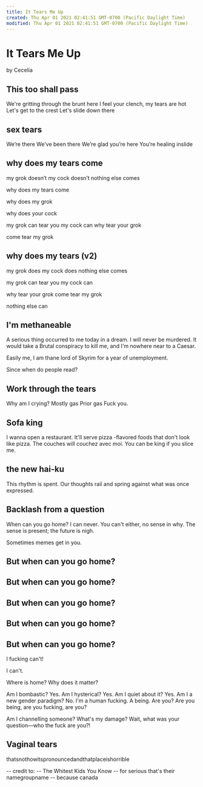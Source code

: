 ```yaml
---
title: It Tears Me Up
created: Thu Apr 01 2021 02:41:51 GMT-0700 (Pacific Daylight Time)
modified: Thu Apr 01 2021 02:41:51 GMT-0700 (Pacific Daylight Time)
---
```

# It Tears Me Up
by Cecelia

## This too shall pass

We're gritting through the brunt here
I feel your clench, my tears are hot
Let's get to the crest
Let's slide down there

## sex tears

We’re there
We’ve been there
We’re glad you’re here
You’re healing inslide

## why does my tears come

my grok doesn’t
my cock doesn’t
nothing else comes

why does my tears come

why does my grok

why does your cock

my grok can tear you
my cock can
why tear your grok

come tear my grok

## why does my tears (v2)

my grok does
my cock does
nothing else comes

my grok can tear you
my cock can

why tear your grok
come tear my grok

nothing else can

## I'm methaneable

A serious thing occurred to me today in a dream.
I will never be murdered.
It would take a Brutal conspiracy to kill me,
and I'm nowhere near to a Caesar.

Easily me, I am thane
lord of Skyrim for a year
of unemployment.

Since when do people read?

## Work through the tears

Why am I crying?
Mostly gas
Prior gas
Fuck you.

## Sofa king

I wanna open a restaurant.
It'll serve pizza
-flavored foods that don't look like pizza.
The couches will couchez avec moi.
You can be king if you slice me.

## the new hai-ku

This rhythm is spent.
Our thoughts rail and spring against
what was once expressed.

## Backlash from a question

When can you go home?
I can never.
You can't either,
no sense in why.
The sense is present;
the future is nigh.

Sometimes memes get in you.

## But when can you go home?
## But when can you go home?
## But when can you go home?
## But when can you go home?
## But when can you go home?

I fucking can't!

I can't.

Where is home?
Why does it matter?

Am I bombastic? Yes.
Am I hysterical? Yes.
Am I quiet about it? Yes.
Am I a new gender paradigm? No.
I'm a human fucking. A being.
Are you? Are you being, are you fucking, are you?

Am I channelling someone?
What's my damage?
Wait, what was your question—who the fuck are you?!

## Vaginal tears
thatsnothowitspronouncedandthatplaceishorrible

-- credit to:
	-- The Whitest Kids You Know
	-- for serious that's their namegroupname
	-- because canada
